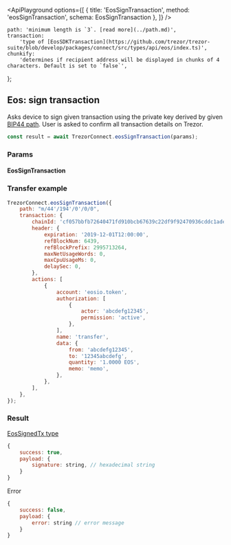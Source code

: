 

<ApiPlayground
    options={[
        { title: 'EosSignTransaction', method: 'eosSignTransaction', schema: EosSignTransaction },
    ]}
/>

    path: 'minimum length is `3`. [read more](../path.md)',
    transaction:
        'type of [EosSDKTransaction](https://github.com/trezor/trezor-suite/blob/develop/packages/connect/src/types/api/eos/index.ts)',
    chunkify:
        'determines if recipient address will be displayed in chunks of 4 characters. Default is set to `false`',
};

## Eos: sign transaction

Asks device to sign given transaction using the private key derived by given [BIP44 path](../path.md). User is asked to confirm all transaction
details on Trezor.

```javascript
const result = await TrezorConnect.eosSignTransaction(params);
```

### Params

#### EosSignTransaction

<ParamsTable schema={EosSignTransaction} descriptions={paramDescriptions} />

### Transfer example

```javascript
TrezorConnect.eosSignTransaction({
    path: "m/44'/194'/0'/0/0",
    transaction: {
        chainId: 'cf057bbfb72640471fd910bcb67639c22df9f92470936cddc1ade0e2f2e7dc4f',
        header: {
            expiration: '2019-12-01T12:00:00',
            refBlockNum: 6439,
            refBlockPrefix: 2995713264,
            maxNetUsageWords: 0,
            maxCpuUsageMs: 0,
            delaySec: 0,
        },
        actions: [
            {
                account: 'eosio.token',
                authorization: [
                    {
                        actor: 'abcdefg12345',
                        permission: 'active',
                    },
                ],
                name: 'transfer',
                data: {
                    from: 'abcdefg12345',
                    to: '12345abcdefg',
                    quantity: '1.0000 EOS',
                    memo: 'memo',
                },
            },
        ],
    },
});
```

### Result

[EosSignedTx type](https://github.com/trezor/trezor-suite/blob/develop/packages/protobuf/src/messages.ts)

```javascript
{
    success: true,
    payload: {
        signature: string, // hexadecimal string
    }
}
```

Error

```javascript
{
    success: false,
    payload: {
        error: string // error message
    }
}
```
